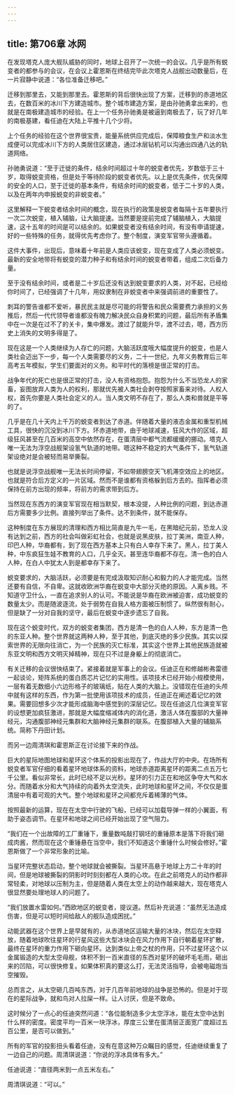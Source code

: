 ```yaml
---
---
---
```

title: 第706章 冰网
---



在发现塔克人庞大舰队威胁的同时，地球上召开了一次统一的会议。几乎是所有蜕变者的都参与的会议，在会议上霍恩斯在终结完毕此次塔克人战舰出动数量后，在一片寂静中说道：“各位准备迁移吧。”

迁移到那里去，又能到那里去。霍恩斯的背后很快出现了方案，迁移到的赤道地区去，在数百米的冰川下方建造城市。整个城市建造方案，是由孙驰勇拿出来的，也就是在南极建造城市的经验。在上一个任务孙驰勇是被逼到南极去了，玩了好几年的南极基建，看任迪在大陆上平推十几个少将。

上个任务的经验在这个世界很宝贵，能量系统供应完成后，保障粮食生产和淡水生成便可以完成冰川下方的人类居住区建造，通过冰层钻机可以沟通出四通八达的轨道网络。

孙驰勇说道：“至于迁徙的条件，结余时间超过十年的蜕变者优先，岁数低于三十岁，取得蜕变资格，但是处于等待阶段的蜕变者优先。以上是优先条件，优先保障的安全的人口，至于迁徙的基本条件，有结余时间的蜕变者，低于二十岁的人类，以及在两年内申报蜕变的非蜕变者。”

这里解释一下蜕变者结余时间的概念，现在执行的政策是蜕变者每隔十五年要执行一次二次蜕变，植入辅脑，让大脑提速。当然要是提前完成了辅脑植入，大脑提速，这十五年的时间是可以结余的。如果蜕变者没有结余时间，有没有申请提速，好的一些特殊的任务，就得优先考虑你了。整个制度，演变军官带头遵循着。

这件大事件，出现后，意味着十年前是人类应该蜕变，现在变成了人类必须蜕变。最新的安全地带将有蜕变的潜力种子和有结余时间的蜕变者带着，组成二次后备力量。

至于没有结余时间，或者是二十岁后还没有达到蜕变要求的人类，对不起，已经给你时间了，已经强调了十几年，用奴隶制在非蜕变者中来强调前进的重要性了。

刺耳的警告谁都不爱听，暴民民主就是尽可能的将警告和民众需要费力承担的义务推后，然后一代代领导者谁都没有魄力解决民众自身积累的问题，最后所有矛盾集中在一次是在过不了的关卡，集中爆发。渡过了就能升华，渡不过去，嗯，西方历史上消失的文明多得是了。

现在这是一个人类继续为人存亡的问题，大脑活跃度哦大幅度提升的蜕变，也是人类社会迈出下一步，每一个人类需要尽的义务，二十一世纪，九年义务教育后三年高考五年模拟，学生们要面对的义务。和平时代的落榜是很正常的打击。

战争年代的死亡也是很正常的打击，没人有资格抱怨。抱怨为什么不当恐龙人的家畜，妄图放弃人类为人的权利，那就优先被人类社会剥夺按照家畜来对待。人权人权，首先你要是人类社会定义的人。当人类文明不存在了，那么人类和兽就是平等的了。

几乎是在几十天内上千万的蜕变者到达了赤道。伴随着大量的液态金属和重型机械工具，很快的沉没到冰川下方。环赤道地带，由于地球减速，狂风大作的区域，超级狂风甚至在几百米的高空中依然存在，在蛋清层中都气流都缓缓的挪动。塔克人唯一无法为浮空战舰架设氢气轨道的地带。嗯这种不稳定的大气条件下，氢气轨道架设绝对是会被轻而易举撕裂。

也就是说浮空战舰唯一无法长时间停留，不如带翅膀空天飞机滞空效应上的地区。也就是符合后方定义的一片区域。然而不是谁都有资格躲到后方去的。指挥者必须保持在前方出现的频率，将前方的需求带到后方。

当然现在东西方的演变军官现在相当默契，根本没提，人种比例的问题，到达赤道后方需要多少比例。直接列举出了条件。达不到条件，就不能保存。

这种制度在东方展现的清理和西方相比简直是九牛一毛，在黑暗纪元前，恐龙人没有达到之前，西方的社会叫做彩虹社会，也就是说黑皮肤，拉丁美洲，南亚人种，印巴人种，华裔都有，到了现在西方基本上只有白人幸存下来了。黑人，拉丁美人种，中东疯狂生娃不教育的人口，几乎全灭。甚至连华裔都不存在。清一色的白人人种，在白人中犹太人到是都幸存下来了。

蜕变要求的，大脑活跃，必须要是有完成汲取知识耐心和毅力的人才能完成。当然还要有自信，不自卑。这就收欧洲华裔在蜕变中大部分灭绝的原因。人离乡贱。不知道守卫什么，一直在追求别人的认可。不能说是华裔在欧洲被迫害，成功蜕变的数量太少。而是随波逐流，处于弱势在自我人格方面被压制惯了。纵然很有耐心，但是缺了一分对自我的坚守，最后在蜕变中逐步遗忘了自我。

现在这个蜕变时代，双方的蜕变者集团，西方是清一色的白人人种，东方是清一色的东亚人种。整个世界就这两种人种，至于其他，到底灭绝的多少民族。其实以探索世界的无限向往消亡，为一个民族的灭亡标准，其实这个世界上其他民族造就被东亚文明和西方文明灭掉精神，现在只不过是身躯上的彻底消亡。

有关迁移的会议很快结束了。紧接着就是军事上的会议。任迪正在和修越彬弗雷德一起谈论，矩阵系统的蛋白质芯片记忆的实用性。该项技术已经开始小规模使用，一层有着无数细小六边形格子的玻璃纸，贴在人类的大脑上。没错现在任迪的头颅中就有这样的东西，作为第一批使用该项技术的成员，任迪正在阐述着记忆的效果。需要回想多少次才能形成脑海中感觉到的深层记忆。现在任迪这几位演变军官的设想更加疯狂激进，那就是大幅度缩减体内的消化道，激活人体在腹部的大量神经元，沟通腹部神经元集群和大脑神经元集群的联系。在腹部植入大量的辅脑系统。简称下丹田计划。

而另一边周清琪和霍恩斯正在讨论接下来的作战。

巨大的星际地图地球和星环这个体系的投影出现在了，作战大厅的中央。在场所有蜕变者军官仔细的看着星环地球体系的资料，地球赤道距离星环的距离二点五万七千公里。看似非常长，此时已经不足以光秒。星环的引力正在和地区争夺大气和水分。而随着水分和大气持续的向着外太空流失，此时地球和星环之间，不仅仅是蛋清层中有着可观的大气。整个地球和星环之间都充斥着稀薄的气体。

按照最新的运算，现在在太空中行驶的飞船，已经可以加载导弹一样的小翼面，有助于姿态调节。在星环和地球之间已经开始出现了空气阻力。

“我们在一个出故障的工厂重锤下，重量数吨敲打钢坯的重锤原本是落下将我们砸成肉酱，然而现在这个重锤悬在当空中，我们不知道这个重锤什么时候会修好。”霍恩斯做了一个非常形象的比喻。

当星环完整状态启动，整个地球就会被撕裂。当星环高悬于地球上方二十年的时间，但是地球被撕裂的阴影时时刻刻都在人类的心坎。在此之前塔克人的动作都非常轻柔，对地球以压制为主，但是随着人类在太空上的动作越来越大，现在塔克人很显然要处理地球人的问题了。

“我们放置水雷如何。”西欧地区的蜕变者，提议道。然后补充说道：“虽然无法造成伤害，但是可以短时间给敌人的舰队造成困扰。”

动能武器在这个世界上是早就有的，从赤道地区运输大量的冰块，然后在太空释放，随着地球吹往星环的行星风这些大型冰块会在风力作用下自行朝着星环扩散，最终在星环的重力作用下砸向星环。达到类似上帝之杖的作用，只不过星环这个以金属锻造的大型太空母舰，体积不到一百米直径的东西对星环的破坏毛毛雨，砸出来的凹陷，可以很快修复。如果体积真的要这么打，无法灵活指导，会被电磁炮当空摧毁。

总而言之，从太空砸几百吨东西，对于几百年前地球的战争是恐怖的。但是对于现在的星际战争，就和鸟对人拉屎一样。让人讨厌，但是不致命。

这时候分了一点心的任迪突然问道：“各位能制造多少太空浮冰，能在太空中达到什么样的密度。密度平均一百米一块浮冰，厚度三公里在蛋清层正面宽广度超过五百公里，是否可以做到。”

所有的军官的投影扭头看着任迪，没有在意这种万众瞩目的感觉，任迪继续重复了一边自己的问题。周清琪说道：“你说的浮冰具体有多大。”

任迪说道：“直径两米到一点五米左右。”

周清琪说道：“可以。”